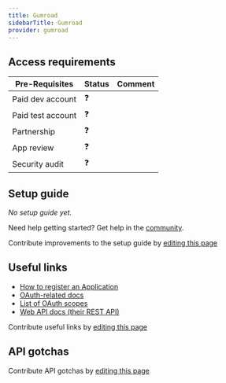 ```yaml
---
title: Gumroad
sidebarTitle: Gumroad
provider: gumroad
---
```




<Overview />
<PreBuiltTooling provider={providers[pageMetadata.provider]} />
<PreBuiltUseCases />

## Access requirements
| Pre-Requisites | Status | Comment|
| - | - | - |
| Paid dev account | ❓ |  |
| Paid test account | ❓ |  |
| Partnership | ❓ | |
| App review | ❓ |  |
| Security audit | ❓ | |


## Setup guide

_No setup guide yet._

<Tip>Need help getting started? Get help in the [community](https://nango.dev/slack).</Tip>

<Note>Contribute improvements to the setup guide by [editing this page](https://github.com/nangohq/nango/tree/master/docs-v2/integrations/all/gumroad.mdx)</Note>


## Useful links

-   [How to register an Application](https://app.gumroad.com/settings/advanced#application-form)
-   [OAuth-related docs](https://help.gumroad.com/article/280-create-application-api)
-   [List of OAuth scopes](https://app.gumroad.com/api#api-scopes)
-   [Web API docs (their REST API)](https://app.gumroad.com/api#api-methods)

<Note>Contribute useful links by [editing this page](https://github.com/nangohq/nango/tree/master/docs-v2/integrations/all/gumroad.mdx)</Note>

## API gotchas

<Note>Contribute API gotchas by [editing this page](https://github.com/nangohq/nango/tree/master/docs-v2/integrations/all/gumroad.mdx)</Note>
